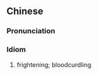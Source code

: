 {{also|触目惊心}}
==Chinese==
{{zh-forms|s=触目惊心|type=22}}

===Pronunciation===
{{zh-pron
|m=chùmù jīngxīn
|cat=id
}}

===Idiom===
{{zh-idiom}}

# frightening; bloodcurdling
